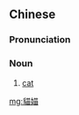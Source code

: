 {{also|猫媌}}
==Chinese==
{{zh-forms|s=猫媌|alt=貓貓}}

===Pronunciation===
{{zh-pron
|mn=tw,xm:niau-bâ
|cat=n
}}

===Noun===
{{zh-noun}}

# {{lb|zh|Min Nan}} [[cat]]

[[mg:貓媌]]